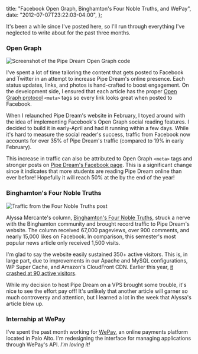   title: "Facebook Open Graph, Binghamton's Four Noble Truths, and WePay",
  date: "2012-07-07T23:22:03-04:00",
};

It's been a while since I've posted here, so I'll run through everything I've neglected to write about for the past three months.

### Open Graph

![Screenshot of the Pipe Dream Open Graph code](./pipe-dream-open-graph-code.png)

I've spent a lot of time tailoring the content that gets posted to Facebook and Twitter in an attempt to increase Pipe Dream's online presence. Each status updates, links, and photos is hand-crafted to boost engagement. On the development side, I ensured that each article has the proper [Open Graph protocol](http://ogp.me/) `<meta>` tags so every link looks great when posted to Facebook.

When I relaunched Pipe Dream's website in February, I toyed around with the idea of implementing Facebook's Open Graph social reading features. I decided to build it in early-April and had it running within a few days. While it's hard to measure the social reader's success, traffic from Facebook now accounts for over 35% of Pipe Dream's traffic (compared to 19% in early February).

This increase in traffic can also be attributed to Open Graph `<meta>` tags and stronger posts on [Pipe Dream's Facebook page](https://www.facebook.com/BUPipeDream). This is a significant change since it indicates that more students are reading Pipe Dream online than ever before! Hopefully it will reach 50% at the by the end of the year!

### Binghamton's Four Noble Truths

![Traffic from the Four Noble Truths post](./four-noble-truths-of-binghamton.png)

Alyssa Mercante's column, [Binghamton's Four Noble Truths](http://www.bupipedream.com/opinion/10245/binghamtons-noble-truths-lived/), struck a nerve with the Binghamton community and brought record traffic to Pipe Dream's website. The column received 67,000 pageviews, over 900 comments, and nearly 15,000 likes on Facebook. In comparison, this semester's most popular news article only received 1,500 visits.

I'm glad to say the website easily sustained 350+ active visitors. This is, in large part, due to improvements in our Apache and MySQL configurations, WP Super Cache, and Amazon's CloudFront CDN. Earlier this year, [it crashed at 90 active visitors](/blog/spring-fling-concert-announcement-takes-down-the-pipe/).

While my decision to host Pipe Dream on a VPS brought some trouble, it's nice to see the effort pay off! It's unlikely that another article will garner so much controversy and attention, but I learned a lot in the week that Alyssa's article blew up.

### Internship at WePay

I've spent the past month working for [WePay](http://wepay.com), an online payments platform located in Palo Alto. I'm redesigning the interface for managing applications through WePay's API. _I'm loving it!_
